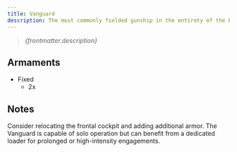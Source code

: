 ```yaml
---
title: Vanguard
description: The most commonly fielded gunship in the entirety of the Homeguard Navy. The Vanguard is an all-original Taypani design and a line fighter's all-time favorite, even though she commonly suffers from longevity issues.
---
```


> *{frontmatter.description}*

## Armaments

* Fixed
    * 2x <ShipWeapon weaponID="SlugthrowerCannon" />

## Notes

Consider relocating the frontal cockpit and adding additional armor. The Vanguard is capable of solo operation but can benefit from a dedicated loader for prolonged or high-intensity engagements.